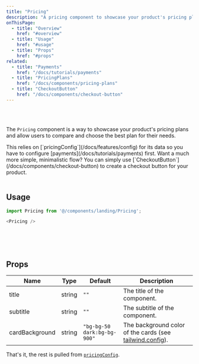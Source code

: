 ```yaml
---
title: "Pricing"
description: "A pricing component to showcase your product's pricing plans"
onThisPage:
  - title: "Overview"
    href: "#overview"
  - title: "Usage"
    href: "#usage"
  - title: "Props"
    href: "#props"
related:
  - title: "Payments"
    href: "/docs/tutorials/payments"
  - title: "PricingPlans"
    href: "/docs/components/pricing-plans"
  - title: "CheckoutButton"
    href: "/docs/components/checkout-button"
---
```


<div id="overview" />

<br />

<div className="flex flex-col w-full items-center justify-center gap-8">
    <Pricing cardBackground={"bg-bg-100 dark:bg-bg-800"}/>
</div>

<br />

The `Pricing` component is a way to showcase your product's pricing plans and allow users to compare and choose the best plan for their needs.

<Caution>
    This relies on [`pricingConfig`](/docs/features/config) for its data so you have to configure [payments](/docs/tutorials/payments) first.
</Caution>

<Tip>
    Want a much more simple, minimalistic flow? You can simply use [`CheckoutButton`](/docs/components/checkout-button) to create a checkout button for your product.
</Tip>

<br />
<br />
<Divider />

<div id="usage" />

## Usage

```js
import Pricing from '@/components/landing/Pricing';

<Pricing />
```



<br />
<br />
<br />
<Divider />

<div id="props" />

## Props
| Name           | Type   | Default | Description                                                                        |
|----------------|--------|---------|------------------------------------------------------------------------------------|
| title          | string | `""`    | The title of the component.                                                        |
| subtitle       | string | `""`    | The subtitle of the component.                                                     |
| cardBackground | string | `"bg-bg-50 dark:bg-bg-900"`  | The background color of the cards (see [tailwind.config](/docs/features/config#color-theme)). |

That's it, the rest is pulled from [`pricingConfig`](/docs/features/config).
